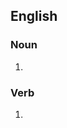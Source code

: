 ==English==

===Noun===
{{head|en|noun form}}

# {{plural of|en|catalog}}

===Verb===
{{head|en|verb form}}

# {{en-third-person singular of|catalog}}